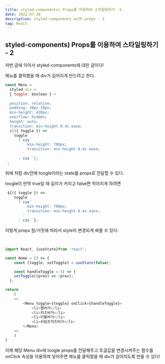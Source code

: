 ```yaml
---
title: styled-components) Props를 이용하여 스타일링하기 -2
date: 2022-07-20
description: styled-components with props - 2
tag: React
---
```


## styled-components) Props를 이용하여 스타일링하기 - 2

저번 글에 이어서 styled-components에 대한 글이다!

메뉴를 클릭했을 때 div가 길어지게 만드려고 한다.

```js
const Menu =
  styled.div <
  { toggle: boolean } >
  `
  position: relative;
  padding: 20px 18px;
  min-height: 420px;
  overflow: hidden;
  height: auto;
  transition: min-height 0.4s ease;
  ${({ toggle }) =>
    toggle
      ? css`
          min-height: 700px;
          transition: min-height 0.4s ease;
        `
      : css``};
`;
```

위에 처럼 div안에 toogle이라는 state를 props로 전달할 수 있다.

toogle이 만약 true일 때 길이가 커지고 false면 작아지게 하려면

```js
 ${({ toggle }) =>
    toggle
      ? css`
          min-height: 700px;
          transition: min-height 0.4s ease;
        `
      : css``};
```

이렇게 props 참/거짓에 따라서 style이 변경되게 짜줄 수 있다.

<br />

```js
import React, {useState}from 'react';

const Home = () => {
    const [toggle, setToggle] = useState(false);

    const handleToggle = () => {
    setToggle((prev) => !prev);
  };

return
    (
    <>
        <Menu toggle={toggle} onClick={handleToggle}>
            <li>햄버거</li>
            <li>치즈버거</li>
            <li>더블버거</li>
            <li>쉬림프치즈버거</li>
        </Menu>
    <>
    )
}
```

이제 해당 Menu div에 toogle props를 전달해주고 토글값을 변경시켜주는 함수를 onClick 속성을 이용하여 넣어주면 메뉴를 클릭했을 때 div가 길어지도록 만들 수 있다!
